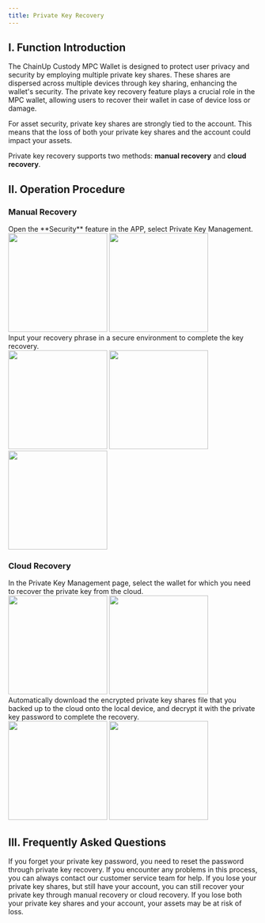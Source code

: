 ```yaml
---
title: Private Key Recovery
---
```


## I. Function Introduction

The ChainUp Custody MPC Wallet is designed to protect user privacy and security by employing multiple private key shares. These shares are dispersed across multiple devices through key sharing, enhancing the wallet's security. The private key recovery feature plays a crucial role in the MPC wallet, allowing users to recover their wallet in case of device loss or damage.

<Note>
For asset security, private key shares are strongly tied to the account. This means that the loss of both your private key shares and the account could impact your assets.
</Note>

Private key recovery supports two methods: **manual recovery** and **cloud recovery**.

## II. Operation Procedure

### Manual Recovery

<Steps>
<Step title="APP Private Key Management">
   Open the **Security** feature in the APP, select Private Key Management.
<div className="w-full flex items-center justify-center">
    <CardGroup cols={2}>
        <img src="/images/user-guide/safe.jpg" width="200"/>
        <img src="/images/user-guide/recover1.png" width="200"/>
    </CardGroup>
</div>
</Step>


<Step title="Select Local Recovery">
    Input your recovery phrase in a secure environment to complete the key recovery.
<div className="w-full flex items-center justify-center">
    <CardGroup cols={3}>
        <img src="/images/user-guide/recover2.png" width="200"/>
        <img src="/images/user-guide/recover3.png" width="200"/>
        <img src="/images/user-guide/recover4.png" width="200"/>
    </CardGroup>
</div>
</Step>
</Steps>

### Cloud Recovery

<Steps>
<Step title="Select Cloud Recovery">
  In the Private Key Management page, select the wallet for which you need to recover the private key from the cloud.
<div className="w-full flex items-center justify-center">
    <CardGroup cols={2}>
        <img src="/images/user-guide/recover1.png" width="200"/>
         <img src="/images/user-guide/recover2.png" width="200"/>
       </CardGroup>
</div>

</Step>
<Step title="Download Private Key Share File">
    Automatically download the encrypted private key shares file that you backed up to the cloud onto the local device, and decrypt it with the private key password to complete the recovery.
<div className="w-full flex items-center justify-center">
    <CardGroup cols={2}>
       <img src="/images/user-guide/recover5.png" width="200"/>
        <img src="/images/user-guide/recover6.png" width="200"/>
    </CardGroup>
</div>

</Step>
</Steps>

## III. Frequently Asked Questions

<Accordion title="What if I forget my private key password?">
If you forget your private key password, you need to reset the password through private key recovery. If you encounter any problems in this process, you can always contact our customer service team for help.
</Accordion>
<Accordion title="What if I lose my private key shares?">
If you lose your private key shares, but still have your account, you can still recover your private key through manual recovery or cloud recovery. If you lose both your private key shares and your account, your assets may be at risk of loss.
</Accordion>
